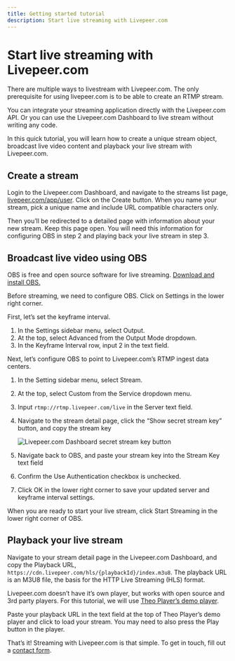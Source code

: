 ```yaml
---
title: Getting started tutorial
description: Start live streaming with Livepeer.com
---
```


# Start live streaming with Livepeer.com

There are multiple ways to livestream with Livepeer.com. The only prerequisite
for using livepeer.com is to be able to create an RTMP stream.

You can integrate your streaming application directly with the Livepeer.com API.
Or you can use the Livepeer.com Dashboard to live stream without writing any
code.

In this quick tutorial, you will learn how to create a unique stream object,
broadcast live video content and playback your live stream with Livepeer.com.

<DocsGrid cols={3}>
  <NavigationCard
    href="/docs/guides/start-live-streaming/tutorial#create-a-stream"
    title="Create a stream"
    label="Jump to section"
  />
  <NavigationCard
    href="/docs/guides/start-live-streaming/tutorial#broadcast-live-video-using-obs"
    title="Broadcast live video using OBS"
    label="Jump to section"
  />
  <NavigationCard
    href="/docs/guides/start-live-streaming/tutorial#playback-your-live-stream"
    title="Playback your live stream"
    label="Jump to section"
  />
</DocsGrid>

## Create a stream

Login to the Livepeer.com Dashboard, and navigate to the streams list page,
[livepeer.com/app/user](/app/user). Click on the Create button. When you name
your stream, pick a unique name and include URL compatible characters only.

Then you’ll be redirected to a detailed page with information about your new
stream. Keep this page open. You will need this information for configuring OBS
in step 2 and playing back your live stream in step 3.

## Broadcast live video using OBS

OBS is free and open source software for live streaming.
[Download and install OBS.](https://obsproject.com/download)

Before streaming, we need to configure OBS. Click on Settings in the lower right
corner.

First, let’s set the keyframe interval.

1. In the Settings sidebar menu, select Output.
2. At the top, select Advanced from the Output Mode dropdown.
3. In the Keyframe Interval row, input 2 in the text field.

Next, let’s configure OBS to point to Livepeer.com’s RTMP ingest data centers.

1. In the Setting sidebar menu, select Stream.
2. At the top, select Custom from the Service dropdown menu.
3. Input `rtmp://rtmp.livepeer.com/live` in the Server text field.
4. Navigate to the stream detail page, click the “Show secret stream key”
   button, and copy the stream key

   ![Livepeer.com Dashboard secret stream key button](/img/docs/secret-stream-key.png)

5. Navigate back to OBS, and paste your stream key into the Stream Key text
   field
6. Confirm the Use Authentication checkbox is unchecked.
7. Click OK in the lower right corner to save your updated server and keyframe
   interval settings.

When you are ready to start your live stream, click Start Streaming in the lower
right corner of OBS.

## Playback your live stream

Navigate to your stream detail page in the Livepeer.com Dashboard, and copy the
Playback URL, `https://cdn.livepeer.com/hls/{playbackId}/index.m3u8`. The
playback URL is an M3U8 file, the basis for the HTTP Live Streaming (HLS)
format.

Livepeer.com doesn’t have it’s own player, but works with open source and 3rd
party players. For this tutorial, we will use
[Theo Player’s demo player](https://demo.theoplayer.com/test-your-stream-with-statistics).

Paste your playback URL in the text field at the top of Theo Player’s demo
player and click to load your stream. You may need to also press the Play button
in the player.

That’s it! Streaming with Livepeer.com is that simple. To get in touch, fill out
a [contact form](/contact).
